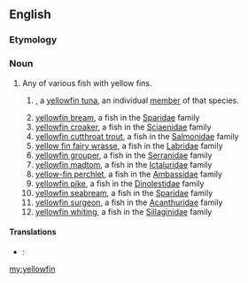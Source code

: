 ==English==
{{rfi}}
{{wikipedia}}
{{wikispecies}}
===Etymology===
{{compound|yellow|fin}}

===Noun===
{{en-noun|yellowfin|pl2=yellowfins}}

# Any of various fish with yellow fins.
## {{countable}} {{taxlink|Thunnus albacares|species}}, a [[yellowfin tuna]], an individual [[member]] of that species.
## [[yellowfin bream]], a fish in the [[Sparidae]] family
## [[yellowfin croaker]], a fish in the [[Sciaenidae]] family
## [[yellowfin cutthroat trout]], a fish in the [[Salmonidae]] family
## [[yellow fin fairy wrasse]], a fish in the [[Labridae]] family
## [[yellowfin grouper]], a fish in the [[Serranidae]] family
## [[yellowfin madtom]], a fish in the [[Ictaluridae]] family
## [[yellow-fin perchlet]], a fish in the [[Ambassidae]] family
## [[yellowfin pike]], a fish in the [[Dinolestidae]] family
## [[yellowfin seabream]], a fish in the [[Sparidae]] family
## [[yellowfin surgeon]], a fish in the [[Acanthuridae]] family
## [[yellowfin whiting]], a fish in the [[Sillaginidae]] family

====Translations====
{{trans-top|any fish with a yellow fin}}
{{trans-mid}}
{{trans-bottom}}
{{trans-top|A yellowfin tuna, an individual member of that species}}
* {{ttbc|de}}: {{t-|de|Gelbflossenthunfisch|m}}
{{trans-mid}}
{{trans-bottom}}

[[my:yellowfin]]